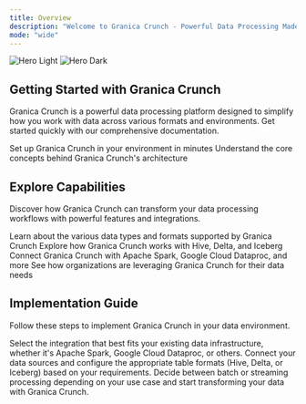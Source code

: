 ```yaml
---
title: Overview
description: "Welcome to Granica Crunch - Powerful Data Processing Made Simple"
mode: "wide"
---
```


<img
  className="block dark:hidden"
  src="/images/hero-light.png"
  alt="Hero Light"
/>
<img
  className="hidden dark:block"
  src="/images/hero-dark.png"
  alt="Hero Dark"
/>

## Getting Started with Granica Crunch

Granica Crunch is a powerful data processing platform designed to simplify how you work with data across various formats and environments. Get started quickly with our comprehensive documentation.

<CardGroup cols={2}>
  <Card
    title="Quick Setup"
    icon="rocket"
    href="https://mintlify.com/docs/quickstart"
  >
    Set up Granica Crunch in your environment in minutes
  </Card>
  <Card
    title="How It Works"
    icon="gears"
    href="https://mintlify.com/docs/development"
  >
    Understand the core concepts behind Granica Crunch's architecture
  </Card>
</CardGroup>

## Explore Capabilities

Discover how Granica Crunch can transform your data processing workflows with powerful features and integrations.

<CardGroup cols={2}>
  <Card
    title="Data Formats"
    icon="database"
    href="https://mintlify.com/docs/settings/global"
  >
    Learn about the various data types and formats supported by Granica Crunch
  </Card>
  <Card
    title="Table Formats"
    icon="table"
    href="https://mintlify.com/docs/api-playground/openapi"
  >
    Explore how Granica Crunch works with Hive, Delta, and Iceberg
  </Card>
  <Card
    title="Integrations"
    icon="plug"
    href="https://mintlify.com/docs/content/components/accordions"
  >
    Connect Granica Crunch with Apache Spark, Google Cloud Dataproc, and more
  </Card>
  <Card
    title="Use Cases"
    icon="lightbulb"
    href="https://mintlify.com/customers"
  >
    See how organizations are leveraging Granica Crunch for their data needs
  </Card>
</CardGroup>

## Implementation Guide

Follow these steps to implement Granica Crunch in your data environment.

<Steps>
  <Step title="Choose Your Integration">
    Select the integration that best fits your existing data infrastructure, whether it's Apache Spark, Google Cloud Dataproc, or others.
  </Step>
  <Step title="Configure Data Sources">
    Connect your data sources and configure the appropriate table formats (Hive, Delta, or Iceberg) based on your requirements.
  </Step>
  <Step title="Set Up Processing Mode">
    Decide between batch or streaming processing depending on your use case and start transforming your data with Granica Crunch.
  </Step>
</Steps>
